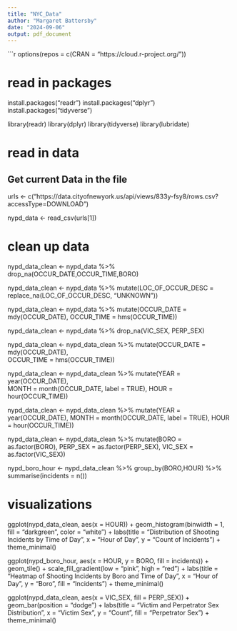 ---
title: "NYC_Data"
author: "Margaret Battersby"
date: "2024-09-06"
output: pdf_document
---

```{r get_jhu_data}
options(repos = c(CRAN = "https://cloud.r-project.org/"))

# read in packages

install.packages("readr")
install.packages("dplyr")
install.packages("tidyverse")

library(readr)
library(dplyr)
library(tidyverse)
library(lubridate)

# read in data

## Get current Data in the file
urls <- c("https://data.cityofnewyork.us/api/views/833y-fsy8/rows.csv?accessType=DOWNLOAD")

nypd_data <- read_csv(urls[1])

# clean up data

nypd_data_clean <- nypd_data %>%
  drop_na(OCCUR_DATE,OCCUR_TIME,BORO)

nypd_data_clean <- nypd_data %>%
  mutate(LOC_OF_OCCUR_DESC = replace_na(LOC_OF_OCCUR_DESC, "UNKNOWN"))

nypd_data_clean <- nypd_data %>%
    mutate(OCCUR_DATE = mdy(OCCUR_DATE),
           OCCUR_TIME = hms(OCCUR_TIME))

nypd_data_clean <- nypd_data %>%
    drop_na(VIC_SEX, PERP_SEX)

nypd_data_clean <- nypd_data_clean %>%
    mutate(OCCUR_DATE = mdy(OCCUR_DATE),      
           OCCUR_TIME = hms(OCCUR_TIME))

nypd_data_clean <- nypd_data_clean %>%
    mutate(YEAR = year(OCCUR_DATE),         
           MONTH = month(OCCUR_DATE, label = TRUE),
           HOUR = hour(OCCUR_TIME))

nypd_data_clean <- nypd_data_clean %>%
    mutate(YEAR = year(OCCUR_DATE),
           MONTH = month(OCCUR_DATE, label = TRUE),
           HOUR = hour(OCCUR_TIME))

nypd_data_clean <- nypd_data_clean %>%
    mutate(BORO = as.factor(BORO),
           PERP_SEX = as.factor(PERP_SEX),
           VIC_SEX = as.factor(VIC_SEX))

nypd_boro_hour <- nypd_data_clean %>%
  group_by(BORO,HOUR) %>%
  summarise(incidents = n())

# visualizations

ggplot(nypd_data_clean, aes(x = HOUR)) +
    geom_histogram(binwidth = 1, fill = "darkgreen", color = "white") +
    labs(title = "Distribution of Shooting Incidents by Time of Day",
         x = "Hour of Day", y = "Count of Incidents") +
    theme_minimal()

ggplot(nypd_boro_hour, aes(x = HOUR, y = BORO, fill = incidents)) +
    geom_tile() +
    scale_fill_gradient(low = "pink", high = "red") +
    labs(title = "Heatmap of Shooting Incidents by Boro and Time of Day",
         x = "Hour of Day", y = "Boro", fill = "Incidents") +
    theme_minimal()

ggplot(nypd_data_clean, aes(x = VIC_SEX, fill = PERP_SEX)) +
    geom_bar(position = "dodge") +
    labs(title = "Victim and Perpetrator Sex Distribution",
         x = "Victim Sex", y = "Count", fill = "Perpetrator Sex") +
    theme_minimal()
